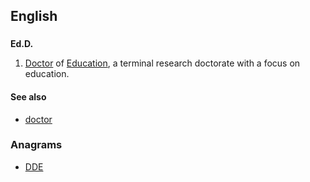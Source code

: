 ==English==

==={{abbreviation-old}}===
'''Ed.D.'''

# [[doctor|Doctor]] of [[education|Education]], a terminal research doctorate with a focus on education.

====See also====
* [[doctor]]

===Anagrams===
* [[DDE#English|DDE]]